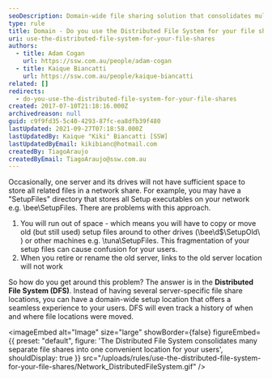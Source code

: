 ```yaml
---
seoDescription: Domain-wide file sharing solution that consolidates multiple shares into one location, ensuring seamless user experience and tracking file movements.
type: rule
title: Domain - Do you use the Distributed File System for your file shares?
uri: use-the-distributed-file-system-for-your-file-shares
authors:
  - title: Adam Cogan
    url: https://ssw.com.au/people/adam-cogan
  - title: Kaique Biancatti
    url: https://ssw.com.au/people/kaique-biancatti
related: []
redirects:
  - do-you-use-the-distributed-file-system-for-your-file-shares
created: 2017-07-10T21:18:16.000Z
archivedreason: null
guid: c9f9fd35-5c40-4293-87fc-ea8dfb39f480
lastUpdated: 2021-09-27T07:18:58.000Z
lastUpdatedBy: Kaique "Kiki" Biancatti [SSW]
lastUpdatedByEmail: kikibianc@hotmail.com
createdBy: TiagoAraujo
createdByEmail: TiagoAraujo@ssw.com.au
---
```


Occasionally, one server and its drives will not have sufficient space to store all related files in a network share. For example, you may have a "SetupFiles" directory that stores all Setup executables on your network e.g. \bee\SetupFiles. There are problems with this approach.
1. You will run out of space - which means you will have to copy or move old (but still used) setup files around to other drives (\bee\d$\SetupOld\ ) or other machines e.g. \tuna\SetupFiles. This fragmentation of your setup files can cause confusion for your users.
2. When you retire or rename the old server, links to the old server location will not work

So how do you get around this problem? The answer is in the **Distributed File System (DFS)**. Instead of having several server-specific file share locations, you can have a domain-wide setup location that offers a seamless experience to your users. DFS will even track a history of when and where file locations were moved.


<imageEmbed
  alt="Image"
  size="large"
  showBorder={false}
  figureEmbed={{
    preset: "default",
    figure: 'The Distributed File System consolidates many separate file shares into one convenient location for your users',
    shouldDisplay: true
  }}
  src="/uploads/rules/use-the-distributed-file-system-for-your-file-shares/Network_DistributedFileSystem.gif"
/>
